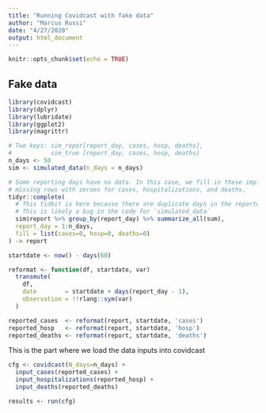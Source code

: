```yaml
---
title: "Running Covidcast with fake data"
author: "Marcus Russi"
date: "4/27/2020"
output: html_document
---
```


```r
knitr::opts_chunk$set(echo = TRUE)
```

## Fake data

```r
library(covidcast)
library(dplyr)
library(lubridate)
library(ggplot2)
library(magrittr)
```

```r
# Two keys: sim_repor[report_day, cases, hosp, deaths],
#           sim_true [report_day, cases, hosp, deaths]
n_days <- 50
sim <- simulated_data(n_days = n_days)

# Some reporting days have no data. In this case, we fill in these implicitly
# missing rows with zeroes for cases, hospitalizations, and deaths.
tidyr::complete(
  # This tidbit is here because there are duplicate days in the reported data.
  # This is likely a bug in the code for `simulated_data`
  sim$report %>% group_by(report_day) %>% summarize_all(sum),
  report_day = 1:n_days,
  fill = list(cases=0, hosp=0, deaths=0)
) -> report

startdate <- now() - days(60)

reformat <- function(df, startdate, var)
  transmute(
    df,
    date        = startdate + days(report_day - 1),
    observation = !!rlang::sym(var)
  )

reported_cases  <- reformat(report, startdate, 'cases')
reported_hosp   <- reformat(report, startdate, 'hosp')
reported_deaths <- reformat(report, startdate, 'deaths')
```

This is the part where we load the data inputs into covidcast
```r
cfg <- covidcast(N_days=n_days) +
  input_cases(reported_cases) +
  input_hospitalizations(reported_hosp) +
  input_deaths(reported_deaths)
```

```r
results <- run(cfg)
```


